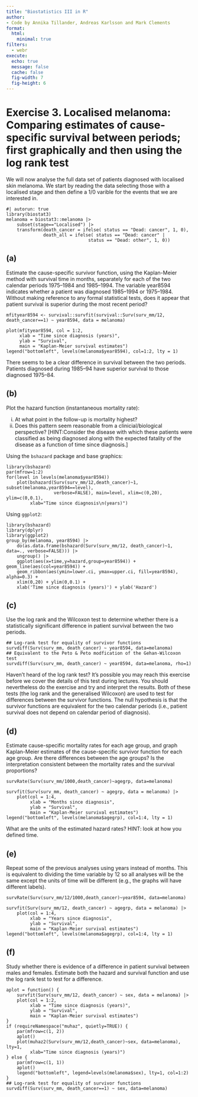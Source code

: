 ```yaml
---
title: "Biostatistics III in R"
author:
- Code by Annika Tillander, Andreas Karlsson and Mark Clements
format:
  html:
    minimal: true
filters:
  - webr
execute:
  echo: true
  message: false
  cache: false
  fig-width: 7
  fig-height: 6
---
```


# Exercise 3. Localised melanoma: Comparing estimates of cause-specific survival between periods; first graphically and then using the log rank test #

We will now analyse the full data set of patients diagnosed with localised skin melanoma. We start by reading the data selecting those with a localised stage and then define a 1/0 varible for the events that we are interested in.

```webr-r
#| autorun: true
library(biostat3)
melanoma = biostat3::melanoma |>
    subset(stage=="Localised") |> 
    transform(death_cancer = ifelse( status == "Dead: cancer", 1, 0),
              death_all = ifelse( status == "Dead: cancer" |
                               status == "Dead: other", 1, 0))
```


## (a) ##

Estimate the cause-specific survivor function, using the Kaplan-Meier method with survival time in months, separately for each of the two calendar periods 1975–1984 and 1985–1994. The variable year8594 indicates whether a patient was diagnosed 1985–1994 or 1975–1984. Without making reference to any formal statistical tests, does it appear that patient survival is superior during the most recent period?

```webr-r
mfityear8594 <- survival::survfit(survival::Surv(surv_mm/12, death_cancer==1) ~ year8594, data = melanoma)

plot(mfityear8594, col = 1:2,
     xlab = "Time since diagnosis (years)",
     ylab = "Survival",
     main = "Kaplan-Meier survival estimates")
legend("bottomleft", levels(melanoma$year8594), col=1:2, lty = 1)
```

There seems to be a clear difference in survival between the
two periods. Patients diagnosed during 1985–94 have superior
survival to those diagnosed 1975–84.

## (b) ##

Plot the hazard function (instantaneous mortality rate):

i.  At what point in the follow-up is mortality highest?
ii. Does this pattern seem reasonable from a clinicial/biological perspective? [HINT:Consider the disease with       which these patients were classified as being diagnosed along with the expected fatality of the disease as       a function of time since diagnosis.]

Using the `bshazard` package and base graphics:

```webr-r
library(bshazard)
par(mfrow=1:2)
for(level in levels(melanoma$year8594))
    plot(bshazard(Surv(surv_mm/12,death_cancer)~1, subset(melanoma,year8594==level),
                  verbose=FALSE), main=level, xlim=c(0,20), ylim=c(0,0.1),
         xlab="Time since diagnosis\n(years)")
```

Using `ggplot2`:

```webr-r
library(bshazard)
library(dplyr)
library(ggplot2)
group_by(melanoma, year8594) |> 
    do(as.data.frame(bshazard(Surv(surv_mm/12, death_cancer)~1, data=., verbose=FALSE))) |>
    ungroup() |>
    ggplot(aes(x=time,y=hazard,group=year8594)) + geom_line(aes(col=year8594)) +
    geom_ribbon(aes(ymin=lower.ci, ymax=upper.ci, fill=year8594), alpha=0.3) +
    xlim(0,20) + ylim(0,0.1) + 
    xlab('Time since diagnosis (years)') + ylab('Hazard')
```

## (c) ##

Use the log rank and the Wilcoxon test to determine whether there is a statistically significant difference in patient survival between the two periods.

```webr-r
## Log-rank test for equality of survivor functions
survdiff(Surv(surv_mm, death_cancer) ~ year8594, data=melanoma)
## Equivalent to the Peto & Peto modfication of the Gehan-Wilcoxon test
survdiff(Surv(surv_mm, death_cancer) ~ year8594, data=melanoma, rho=1)
```

Haven’t heard of the log rank test? It’s possible you may reach this exercise before we cover the details of this test during lectures. You should nevertheless do the exercise and try and interpret the results. Both of these tests (the log rank and the generalised Wilcoxon) are used to test for differences between the survivor functions. The null hypothesis is that the survivor functions are equivalent for the two calendar periods (i.e., patient survival does not depend on calendar period of diagnosis).


## (d) ##

Estimate cause-specific mortality rates for each age group, and graph Kaplan-Meier estimates of the cause-specific survivor function for each age group. Are there differences between the age groups? Is the interpretation consistent between the mortality rates and the survival proportions?

```webr-r
survRate(Surv(surv_mm/1000,death_cancer)~agegrp, data=melanoma)
```

```webr-r
survfit(Surv(surv_mm, death_cancer) ~ agegrp, data = melanoma) |>
    plot(col = 1:4,
         xlab = "Months since diagnosis",
         ylab = "Survival",
         main = "Kaplan-Meier survival estimates")
legend("bottomleft", levels(melanoma$agegrp), col=1:4, lty = 1)
```

What are the units of the estimated hazard rates? HINT: look at how you defined time.

## (e) ##

Repeat some of the previous analyses using years instead of months. This is equivalent to dividing the time variable by 12 so all analyses will be the same except the units of time will be different (e.g., the graphs will have different labels).

```webr-r
survRate(Surv(surv_mm/12/1000,death_cancer)~year8594, data=melanoma)

survfit(Surv(surv_mm/12, death_cancer) ~ agegrp, data = melanoma) |>
	plot(col = 1:4,
         xlab = "Years since diagnosis",
         ylab = "Survival",
         main = "Kaplan-Meier survival estimates")
legend("bottomleft", levels(melanoma$agegrp), col=1:4, lty = 1)
```

## (f) ##

Study whether there is evidence of a difference in patient survival between males and females. Estimate both the hazard and survival function and use the log rank test to test for a difference.

```webr-r
aplot = function() {
    survfit(Surv(surv_mm/12, death_cancer) ~ sex, data = melanoma) |>
    plot(col = 1:2,
         xlab = "Time since diagnosis (years)",
         ylab = "Survival",
         main = "Kaplan-Meier survival estimates")
}
if (requireNamespace("muhaz", quietly=TRUE)) {
    par(mfrow=c(1, 2))
    aplot()
    plot(muhaz2(Surv(surv_mm/12,death_cancer)~sex, data=melanoma), lty=1,
         xlab="Time since diagnosis (years)")
} else {
    par(mfrow=c(1, 1))
    aplot()
    legend("bottomleft", legend=levels(melanoma$sex), lty=1, col=1:2)
}
## Log-rank test for equality of survivor functions
survdiff(Surv(surv_mm, death_cancer==1) ~ sex, data=melanoma)
```
